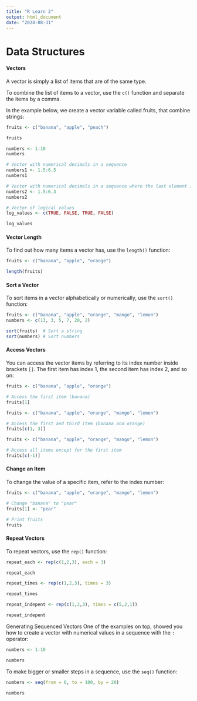 ```yaml
---
title: "R Learn 2"
output: html_document
date: "2024-08-31"
---
```


# Data Structures

#### Vectors

A vector is simply a list of items that are of the same type.

To combine the list of items to a vector, use the `c()` function and separate the items by a comma.

In the example below, we create a vector variable called fruits, that combine strings:
```r
fruits <- c("banana", "apple", "peach")

fruits
```
```r
numbers <- 1:10
numbers
```
```r
# Vector with numerical decimals in a sequence
numbers1 <- 1.5:6.5
numbers1

# Vector with numerical decimals in a sequence where the last element is not used
numbers2 <- 1.5:6.3
numbers2
```
```r
# Vector of logical values
log_values <- c(TRUE, FALSE, TRUE, FALSE)

log_values
```
#### Vector Length
To find out how many items a vector has, use the `length()` function:
```r
fruits <- c("banana", "apple", "orange")

length(fruits)
```
#### Sort a Vector
To sort items in a vector alphabetically or numerically, use the `sort()` function:
```r
fruits <- c("banana", "apple", "orange", "mango", "lemon")
numbers <- c(13, 3, 5, 7, 20, 2)

sort(fruits)  # Sort a string
sort(numbers) # Sort numbers
```
#### Access Vectors
You can access the vector items by referring to its index number inside brackets `[]`. The first item has index 1, the second item has index 2, and so on:
```r
fruits <- c("banana", "apple", "orange")

# Access the first item (banana)
fruits[1]
```
```r
fruits <- c("banana", "apple", "orange", "mango", "lemon")

# Access the first and third item (banana and orange)
fruits[c(1, 3)]
```
```r
fruits <- c("banana", "apple", "orange", "mango", "lemon")

# Access all items except for the first item
fruits[c(-1)]
```
#### Change an Item
To change the value of a specific item, refer to the index number:
```r
fruits <- c("banana", "apple", "orange", "mango", "lemon")

# Change "banana" to "pear"
fruits[1] <- "pear"

# Print fruits
fruits
```
#### Repeat Vectors
To repeat vectors, use the `rep()` function:
```r
repeat_each <- rep(c(1,2,3), each = 3)

repeat_each
```
```r
repeat_times <- rep(c(1,2,3), times = 3)

repeat_times
```
```r
repeat_indepent <- rep(c(1,2,3), times = c(5,2,1))

repeat_indepent
```
Generating Sequenced Vectors
One of the examples on top, showed you how to create a vector with numerical values in a sequence with the `:` operator:
```r
numbers <- 1:10

numbers
```
To make bigger or smaller steps in a sequence, use the `seq()` function:
```r
numbers <- seq(from = 0, to = 100, by = 20)

numbers
```


